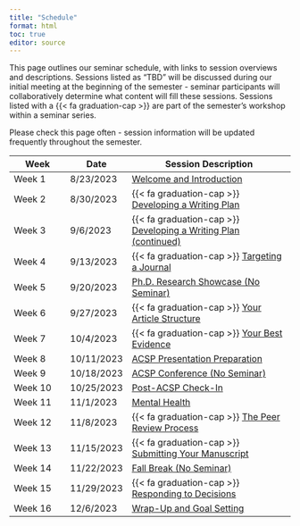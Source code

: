 ```yaml
---
title: "Schedule"
format: html
toc: true
editor: source
---
```


This page outlines our seminar schedule, with links to session overviews and descriptions. Sessions listed as "TBD" will be discussed during our initial meeting at the beginning of the semester - seminar participants will collaboratively determine what content will fill these sessions. Sessions listed with a {{< fa graduation-cap >}} are part of the semester's workshop within a seminar series.

Please check this page often - session information will be updated frequently throughout the semester.

| Week    | Date       | Session Description                                                       |
|---------------|---------------|------------------------------------------|
| Week 1  | 8/23/2023  | [Welcome and Introduction](01_introduction.qmd)                           |
| Week 2  | 8/30/2023  | {{< fa graduation-cap >}} [Developing a Writing Plan](02_writingplan.qmd) |
| Week 3  | 9/6/2023   | {{< fa graduation-cap >}} [Developing a Writing Plan (continued)](03_writingplan.qmd)                                                         |
| Week 4  | 9/13/2023  | {{< fa graduation-cap >}} [Targeting a Journal](04_targeting.qmd)         |
| Week 5  | 9/20/2023  | [Ph.D. Research Showcase (No Seminar)](05_showcase.qmd)                   |
| Week 6  | 9/27/2023  | {{< fa graduation-cap >}} [Your Article Structure](06_structure.qmd)      |
| Week 7  | 10/4/2023  | {{< fa graduation-cap >}} [Your Best Evidence](07_evidence.qmd)           |
| Week 8  | 10/11/2023 | [ACSP Presentation Preparation](08_acspprep.qmd)                          |
| Week 9  | 10/18/2023 | [ACSP Conference (No Seminar)](09_acspconference.qmd)                     |
| Week 10 | 10/25/2023 | [Post-ACSP Check-In](10_postacsp.qmd)                                                         |
| Week 11 | 11/1/2023  | [Mental Health](11_mentalhealth.qmd)    |
| Week 12 | 11/8/2023  | {{< fa graduation-cap >}} [The Peer Review Process](12_peerreview.qmd)                                                         |
| Week 13 | 11/15/2023 | {{< fa graduation-cap >}} [Submitting Your Manuscript](13_submission.qmd) |
| Week 14 | 11/22/2023 | [Fall Break (No Seminar)](14_break.qmd)                                   |
| Week 15 | 11/29/2023 | {{< fa graduation-cap >}} [Responding to Decisions](15_responding.qmd)    |
| Week 16 | 12/6/2023  | [Wrap-Up and Goal Setting](16_wrapup.qmd)                                 |
